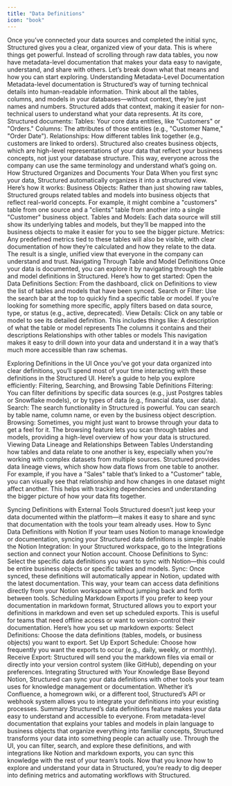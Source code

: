 ```yaml
---
title: "Data Definitions"
icon: "book"
---
```


Once you’ve connected your data sources and completed the initial sync, Structured gives you a clear, organized view of your data. This is where things get powerful. Instead of scrolling through raw data tables, you now have metadata-level documentation that makes your data easy to navigate, understand, and share with others. Let’s break down what that means and how you can start exploring.
Understanding Metadata-Level Documentation
Metadata-level documentation is Structured’s way of turning technical details into human-readable information. Think about all the tables, columns, and models in your databases—without context, they’re just names and numbers. Structured adds that context, making it easier for non-technical users to understand what your data represents.
At its core, Structured documents:
Tables: Your core data entities, like "Customers" or "Orders."
Columns: The attributes of those entities (e.g., "Customer Name," "Order Date").
Relationships: How different tables link together (e.g., customers are linked to orders).
Structured also creates business objects, which are high-level representations of your data that reflect your business concepts, not just your database structure. This way, everyone across the company can use the same terminology and understand what’s going on.
How Structured Organizes and Documents Your Data
When you first sync your data, Structured automatically organizes it into a structured view. Here’s how it works:
Business Objects: Rather than just showing raw tables, Structured groups related tables and models into business objects that reflect real-world concepts. For example, it might combine a "customers" table from one source and a "clients" table from another into a single "Customer" business object.
Tables and Models: Each data source will still show its underlying tables and models, but they’ll be mapped into the business objects to make it easier for you to see the bigger picture.
Metrics: Any predefined metrics tied to these tables will also be visible, with clear documentation of how they’re calculated and how they relate to the data.
The result is a single, unified view that everyone in the company can understand and trust.
Navigating Through Table and Model Definitions
Once your data is documented, you can explore it by navigating through the table and model definitions in Structured. Here’s how to get started:
Open the Data Definitions Section: From the dashboard, click on Definitions to view the list of tables and models that have been synced.
Search or Filter: Use the search bar at the top to quickly find a specific table or model. If you’re looking for something more specific, apply filters based on data source, type, or status (e.g., active, deprecated).
View Details: Click on any table or model to see its detailed definition. This includes things like:
A description of what the table or model represents
The columns it contains and their descriptions
Relationships with other tables or models
This navigation makes it easy to drill down into your data and understand it in a way that’s much more accessible than raw schemas.

Exploring Definitions in the UI
Once you’ve got your data organized into clear definitions, you’ll spend most of your time interacting with these definitions in the Structured UI. Here’s a guide to help you explore efficiently:
Filtering, Searching, and Browsing Table Definitions
Filtering: You can filter definitions by specific data sources (e.g., just Postgres tables or Snowflake models), or by types of data (e.g., financial data, user data).
Search: The search functionality in Structured is powerful. You can search by table name, column name, or even by the business object description.
Browsing: Sometimes, you might just want to browse through your data to get a feel for it. The browsing feature lets you scan through tables and models, providing a high-level overview of how your data is structured.
Viewing Data Lineage and Relationships Between Tables
Understanding how tables and data relate to one another is key, especially when you’re working with complex datasets from multiple sources. Structured provides data lineage views, which show how data flows from one table to another.
For example, if you have a "Sales" table that’s linked to a "Customer" table, you can visually see that relationship and how changes in one dataset might affect another. This helps with tracking dependencies and understanding the bigger picture of how your data fits together.

Syncing Definitions with External Tools
Structured doesn’t just keep your data documented within the platform—it makes it easy to share and sync that documentation with the tools your team already uses.
How to Sync Data Definitions with Notion
If your team uses Notion to manage knowledge or documentation, syncing your Structured data definitions is simple:
Enable the Notion Integration: In your Structured workspace, go to the Integrations section and connect your Notion account.
Choose Definitions to Sync: Select the specific data definitions you want to sync with Notion—this could be entire business objects or specific tables and models.
Sync: Once synced, these definitions will automatically appear in Notion, updated with the latest documentation. This way, your team can access data definitions directly from your Notion workspace without jumping back and forth between tools.
Scheduling Markdown Exports
If you prefer to keep your documentation in markdown format, Structured allows you to export your definitions in markdown and even set up scheduled exports. This is useful for teams that need offline access or want to version-control their documentation.
Here’s how you set up markdown exports:
Select Definitions: Choose the data definitions (tables, models, or business objects) you want to export.
Set Up Export Schedule: Choose how frequently you want the exports to occur (e.g., daily, weekly, or monthly).
Receive Export: Structured will send you the markdown files via email or directly into your version control system (like GitHub), depending on your preferences.
Integrating Structured with Your Knowledge Base
Beyond Notion, Structured can sync your data definitions with other tools your team uses for knowledge management or documentation. Whether it’s Confluence, a homegrown wiki, or a different tool, Structured’s API or webhook system allows you to integrate your definitions into your existing processes.
Summary
Structured’s data definitions feature makes your data easy to understand and accessible to everyone. From metadata-level documentation that explains your tables and models in plain language to business objects that organize everything into familiar concepts, Structured transforms your data into something people can actually use.
Through the UI, you can filter, search, and explore these definitions, and with integrations like Notion and markdown exports, you can sync this knowledge with the rest of your team’s tools. Now that you know how to explore and understand your data in Structured, you’re ready to dig deeper into defining metrics and automating workflows with Structured.

